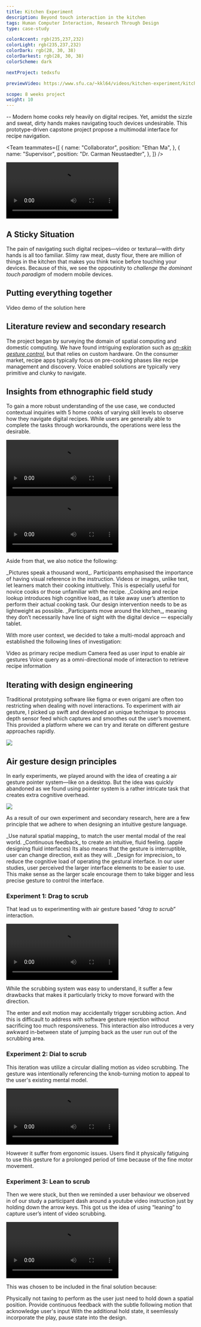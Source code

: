 ```yaml
---
title: Kitchen Experiment
description: Beyond touch interaction in the kitchen
tags: Human Computer Interaction, Research Through Design
type: case-study

colorAccent: rgb(235,237,232)
colorLight: rgb(235,237,232)
colorDark: rgb(28, 30, 38)
colorDarkest: rgb(28, 30, 38)
colorScheme: dark

nextProject: tedxsfu

previewVideo: https://www.sfu.ca/~kkl64/videos/kitchen-experiment/kitchen-experiment-cover-3.mp4

scope: 8 weeks project
weight: 10
---
```


<LayoutFull>
  <FullImage
    src="/project-assets/kitchen-experiment/intro.jpg"
    width={1792}
    height={926}
  />
</LayoutFull>

-- Modern home cooks rely heavily on digital recipes. Yet, amidst the sizzle and sweat, dirty hands makes navigating touch devices undesirable. This prototype-driven capstone project propose a multimodal interface for recipe navigation.

<Team
  teammates={[
    {
      name: "Collaborator",
      position: "Ethan Ma",
    },
    {
      name: "Supervisor",
      position: "Dr. Carman Neustaedter",
    },
  ]}
/>

<ColorShifter background="rgb(235,237,232)" color="#444" />

<LayoutFull extraMargin>
  <Video
    src="https://www.sfu.ca/~kkl64/videos/kitchen-experiment/assembly-top-down-1.mp4"
    canScrub={false}
  />
</LayoutFull>

## A Sticky Situation

The pain of navigating such digital recipes—video or textural—with dirty hands is all too familiar. Slimy raw meat, dusty flour, there are million of things in the kitchen that makes you think twice before touching your devices. Because of this, we see the oppoutinity to _challenge the dominant touch paradigm_ of modern mobile devices.

## Putting everything together

Video demo of the solution here

## Literature review and secondary research

The project began by surveying the domain of spatial computing and domestic computing. We have found intriguing exploration such as _[on-skin gesture control](https://www.tandfonline.com/doi/full/10.1080/14606925.2022.2058444)_, but that relies on custom hardware. On the consumer market, recipe apps typically focus on pre-cooking phases like recipe management and discovery. Voice enabled solutions are typically very primitive and clunky to navigate.

## Insights from ethnographic field study

To gain a more robust understanding of the use case, we conducted contextual inquiries with 5 home cooks of varying skill levels to observe how they navigate digital recipes. While users are generally able to complete the tasks through workarounds, the operations were less the desirable.

<LayoutMainContent grid="2/3" extraMargin>
  <Video
    src="https://www.sfu.ca/~kkl64/videos/kitchen-experiment/elbow-interaction_6.mp4"
    width={1920}
    height={1080}
    canScrub={false}
  >
    <Caption
      label="4"
      title="Elbow Interaction"
      text="Elbow interaction force user into an awkward position, leading them moving the devices accidntally on up-right positions."
      overlay={false}
      topPadding
    />
  </Video>
  <Video
    src="https://www.sfu.ca/~kkl64/videos/kitchen-experiment/	knuckle-interaction_4.mp4"
    canScrub={false}
  >
    <Caption
      label="4"
      title="Knuckle Interaction"
      text="While affording higher precision, the digital device is prone to contamination because of its proximity with the dirty fingers."
      overlay={false}
      topPadding
    />
  </Video>
</LayoutMainContent>

Aside from that, we also notice the following:

<List>
  <ListItem label="1">
    _Pictures speak a thousand word_. Participants emphasised the importance of
    having visual reference in the instruction. Videos or images, unlike text,
    let learners match their cooking intuitively. This is especially useful for
    novice cooks or those unfamiliar with the recipe.
  </ListItem>
  <ListItem label="2">
    _Cooking and recipe lookup introduces high cognitive load_ as it take away
    user’s attention to perform their actual cooking task. Our design
    intervention needs to be as lightweight as possible.
  </ListItem>
  <ListItem label="3">
    _Participants move around the kitchen_, meaning they don’t necessarily have
    line of sight with the digital device — especially tablet.
  </ListItem>
</List>

With more user context, we decided to take a multi-modal approach and established the following lines of investigation:

<List>
  <ListItem label="1">Video as primary recipe medium</ListItem>
  <ListItem label="2">
    Camera feed as user input to enable air gestures
  </ListItem>
  <ListItem label="3">
    Voice query as a omni-directional mode of interaction to retrieve recipe
    information
  </ListItem>
</List>

## Iterating with design engineering

Traditional prototyping software like figma or even origami are often too restricting when dealing with novel interactions. To experiment with air gesture, I picked up swift and developed an unique technique to process depth sensor feed which captures and smoothes out the user’s movement. This provided a platform where we can try and iterate on different gesture approaches rapidly.

<LayoutFull extraMargin>
  <Image
    src="/project-assets/kitchen-experiment/sensor-feed-processing.jpg"
    width={1792}
    height={1053}
  />
</LayoutFull>

## Air gesture design principles

In early experiments, we played around with the idea of creating a air gesture pointer system—like on a desktop. But the idea was quickly abandoned as we found using pointer system is a rather intricate task that creates extra cognitive overhead.

<LayoutFull extraMargin>
  <Image
    src="/project-assets/kitchen-experiment/air-gesture-problem.jpg"
    width={1792}
    height={1053}
  />
</LayoutFull>

As a result of our own experiment and secondary research, here are a few principle that we adhere to when designing an intuitive gesture language.

<List>
  <ListItem label="1">
    _Use natural spatial mapping_ to match the user mental modal of the real
    world.
  </ListItem>
  <ListItem label="2 ">
    _Continuous feedback_ to create an intuitive, fluid feeling. (apple
    designing fluid interfaces) Its also means that the gesture is
    interruptible, user can change direction, exit as they will.
  </ListItem>
  <ListItem label="3">
    _Design for imprecision_ to reduce the cognitive load of operating the
    gestural interface. In our user studies, user perceived the larger interface
    elements to be easier to use. This make sense as the larger scale encourage
    them to take bigger and less precise gesture to control the interface.
  </ListItem>
</List>

### Experiment 1: Drag to scrub

That lead us to experimenting with air gesture based “_drag to scrub_” interaction.

<LayoutMainContent grid="1/3" extraMargin>
  <Video
    src="https://res.cloudinary.com/read-cv/video/upload/t_v_b/v1/1/profileItems/elxDbGufYVdRx2SBPOeM2V30vWr2/QocppSyo5cTqixN0OOaR/58dc8648-a6a8-4976-93f5-9c18d216448d.mp4?_a=DATAdtAAZAA0"
    width={1920}
    height={1080}
    canScrub={true}
  />
</LayoutMainContent>

While the scrubbing system was easy to understand, it suffer a few drawbacks that makes it particularly tricky to move forward with the direction.

<List>
  <ListItem label="1">
    The enter and exit motion may accidentally trigger scrubbing action. And
    this is difficault to address with software gesture rejection without
    sacrificing too much responsiveness.
  </ListItem>
  <ListItem label="2">
    This interaction also introduces a very awkward in-between state of jumping
    back as the user run out of the scrubbing area.
  </ListItem>
</List>

### Experiment 2: Dial to scrub

This iteration was utilize a circular dialling motion as video scrubbing. The gesture was intentionally referencing the knob-turning motion to appeal to the user's existing mental model.

<LayoutMainContent grid="1/3" extraMargin>
  <Video
    src="https://res.cloudinary.com/read-cv/video/upload/t_v_b/v1/1/profileItems/elxDbGufYVdRx2SBPOeM2V30vWr2/QocppSyo5cTqixN0OOaR/15a10979-b424-4fe3-806d-046f503a55d6.mp4?_a=DATAdtAAZAA0"
    width={1920}
    height={1080}
    canScrub={true}
  />
</LayoutMainContent>

However it suffer from ergonomic issues. Users find it physically fatiguing to use
this gesture for a prolonged period of time because of the fine motor movement.

### Experiment 3: Lean to scrub

Then we were stuck, but then we reminded a user behaviour we observed in of our study a participant dash around a youtube video instruction just by holding down the arrow keys. This got us the idea of using “leaning” to capture user’s intent of video scrubbing.

<LayoutMainContent grid="1/3" extraMargin>
  <Video
    src="https://res.cloudinary.com/read-cv/video/upload/t_v_b/v1/1/profileItems/elxDbGufYVdRx2SBPOeM2V30vWr2/QocppSyo5cTqixN0OOaR/15a10979-b424-4fe3-806d-046f503a55d6.mp4?_a=DATAdtAAZAA0"
    width={1920}
    height={1080}
    canScrub={true}
  />
</LayoutMainContent>

This was chosen to be included in the final solution because:

<List>
  <ListItem label="1">
    Physically not taxing to perform as the user just need to hold down a
    spatial position.
  </ListItem>
  <ListItem label="2">
    Provide continuous feedback with the subtle following motion that
    acknowledge user's input
  </ListItem>
  <ListItem label="3">
    With the additional hold state, it seemlessly incorporate the play, pause
    state into the design.
  </ListItem>
</List>

